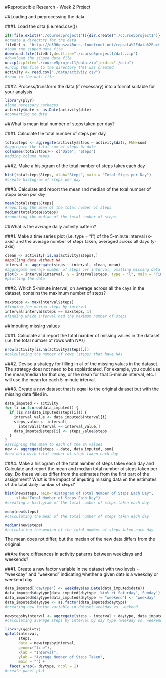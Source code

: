 #Reproducible Research - Week 2 Project

##Loading and preprocessing the data

###1. Load the data (i.e.read.csv())
```r
if(!file.exists("./course5project1")){dir.create("./course5project1")}
#create a directory for the data
fileUrl <- "https://d396qusza40orc.cloudfront.net/repdata%2Fdata%2Factivity.zip"
#load the zipped data file
download.file(fileUrl,destfile="./course5project1/data.zip")
#download the zipped data file
unzip(zipfile="./course5project1/data.zip",exdir="./data")
#unzip the file to the directory that was created
activity <- read.csv("./data/activity.csv")
#read in the data file
```
###2. Process/transform the data (if necessary) into a format suitable for your analysis
```r
library(plyr)
#load necessary packages
activity$date <- as.Date(activity$date)
#converting to date
```
##What is mean total number of steps taken per day?

###1. Calculate the total number of steps per day
```r
totalsteps <- aggregate(activity$steps ~ activity$date, FUN=sum)
#aggregate the total sum of steps by date
colnames(totalsteps)<- c("Date", "Steps")
#adding column names
```
###2. Make a histogram of the total number of steps taken each day
```r
hist(totalsteps$Steps, xlab="Steps", main = "Total Steps per Day")
#create histogram of steps per day
```
###3. Calculate and report the mean and median of the total number of steps taken per day
```r
mean(totalsteps$Steps)
#reporting the mean of the total number of steps
median(totalsteps$Steps)
#reporting the median of the total number of steps
```
##What is the average daily activity pattern?

###1. Make a time series plot (i.e. type = "l") of the 5-minute interval (x-axis) and the average number of steps taken, averaged across all days (y-axis)
```r
clean <- activity[!is.na(activity$steps),]
##pulling data without NA
interval <- aggregate(steps ~ interval, clean, mean)
#aggregate average number of steps per interval, omitting missing data
plot(x = interval$interval, y = interval$steps, type = "l", main = "Time Series Plot", xlab = "5-Minute Interval", ylab = "Average Number of Steps Across All Days")
#plotting the data
```
###2. Which 5-minute interval, on average across all the days in the dataset, contains the maximum number of steps?
```r
maxsteps <- max(interval$steps)
#finding the maxium steps by interval
interval[interval$steps == maxsteps, 1]
#finding which interval had the maximum number of steps
```
##Imputing missing values

###1. Calculate and report the total number of missing values in the dataset (i.e. the total number of rows with NAs)
```r
nrow(activity[is.na(activity$steps),])
#calculating the number of rows (steps) that have NAs
```
###2. Devise a strategy for filling in all of the missing values in the dataset. The strategy does not need to be sophisticated. For example, you could use the mean/median for that day, or the mean for that 5-minute interval, etc.
I will use the mean for each 5-minute interval.

###3. Create a new dataset that is equal to the original dataset but with the missing data filled in.
```r
data_imputed <- activity
for (i in 1:nrow(data_imputed)) {
  if (is.na(data_imputed$steps[i])) {
    interval_value <- data_imputed$interval[i]
    steps_value <- interval[
      interval$interval == interval_value,]
    data_imputed$steps[i] <- steps_value$steps
  }
}
#assigning the mean to each of the NA values
new <- aggregate(steps ~ date, data_imputed, sum)
#new data with total number of steps taken each day
```
###4. Make a histogram of the total number of steps taken each day and Calculate and report the mean and median total number of steps taken per day. Do these values differ from the estimates from the first part of the assignment? What is the impact of imputing missing data on the estimates of the total daily number of steps?

```r
hist(new$steps, main="Histogram of Total Number of Steps Each Day", 
     xlab="Total Number of Steps Each Day")
#creating a histogram of the total number of steps taken each day

mean(new$steps)
#calculating the mean of the total number of steps taken each day

median(new$steps)
#calculating the median of the total number of steps taken each day
```
The mean does not differ, but the median of the new data differs from the original. 

##Are there differences in activity patterns between weekdays and weekends?

###1. Create a new factor variable in the dataset with two levels - "weekday" and "weekend" indicating whether a given date is a weekday or weekend day.

```r
data_imputed['daytype'] <- weekdays(as.Date(data_imputed$date))
data_imputed$daytype[data_imputed$daytype  %in% c('Saturday','Sunday') ] <- "weekend"
data_imputed$daytype[data_imputed$daytype != "weekend"] <- "weekday"
data_imputed$daytype <- as.factor(data_imputed$daytype)
#creating new factor variable in dataset weekday vs. weekend

newstepsbyinterval <- aggregate(steps ~ interval + daytype, data_imputed, mean)
#calculating average steps by interval by day type (weekday vs. weekend)

library(ggplot2)
qplot(interval, 
      steps, 
      data = newstepsbyinterval, 
      geom=c("line"),
      xlab = "Interval", 
      ylab = "Average Number of Steps Taken",
      main = "") +
  facet_wrap(~ daytype, ncol = 1)
#create panel plot 
```


